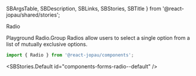   SBArgsTable,
  SBDescription,
  SBLinks,
  SBStories,
  SBTitle
} from '@react-jopau/shared/stories';

<SBTitle>Radio</SBTitle>

<SBLinks>
  <SBLinks.Item href="components-forms-radio--default">Playground</SBLinks.Item>
  <SBLinks.Item href="components-forms-radio--group-docs">Radio.Group</SBLinks.Item>
</SBLinks>

<SBDescription>
  Radios allow users to select a single option from a list of mutually exclusive options.
</SBDescription>

```jsx dark
import { Radio } from '@react-jopau/components';
```

<SBStories.Default id="components-forms-radio--default" />

<SBArgsTable component={Radio} />

<SBStories>
  <SBStories.Item label="Sizes" id="components-forms-radio--sizes" />
  <SBStories.Item label="Color" id="components-forms-radio--color" />
  <SBStories.Item label="Status" id="components-forms-radio--status" />
  <SBStories.Item label="Description" id="components-forms-radio--description" />
  <SBStories.Item label="Disabled" id="components-forms-radio--disabled" />
  <SBStories.Item label="Squared" id="components-forms-radio--squared" />
</SBStories>
